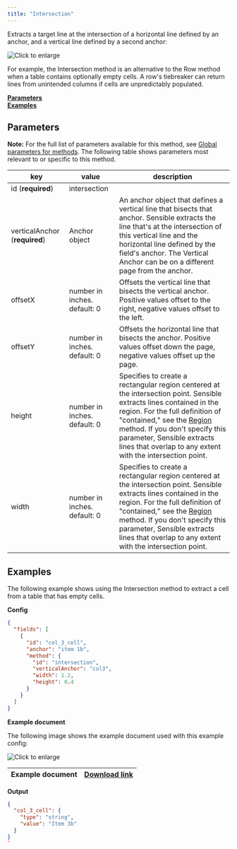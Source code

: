 ```yaml
---
title: "Intersection"
---
```


Extracts a target line at the intersection of a horizontal line defined by an anchor, and a vertical line defined by a second anchor:

![Click to enlarge](/assets/v0/images/final/intersection_1.png)

For example, the Intersection method is an alternative to the Row method when a table contains optionally empty cells. A row's tiebreaker can return lines from unintended columns if cells are unpredictably populated.

[**Parameters**](/senseml-reference/methods/intersection#parameters)  
[**Examples**](/senseml-reference/methods/intersection#examples)

## Parameters

**Note:** For the full list of parameters available for this method, see [Global parameters for methods](/senseml-reference/field-query-object/method#global-parameters-for-methods). The following table shows parameters most relevant to or specific to this method.

| key                           | value                        | description                                                                                                                                                                                                                                                                                                                       |
| ----------------------------- | ---------------------------- | --------------------------------------------------------------------------------------------------------------------------------------------------------------------------------------------------------------------------------------------------------------------------------------------------------------------------------- |
| id (**required**)             | intersection                 |                                                                                                                                                                                                                                                                                                                                   |
| verticalAnchor (**required**) | Anchor object                | An anchor object that defines a vertical line that bisects that anchor. Sensible extracts the line that's at the intersection of this vertical line and the horizontal line defined by the field's anchor. The Vertical Anchor can be on a different page from the anchor.                                                        |
| offsetX                       | number in inches. default: 0 | Offsets the vertical line that bisects the vertical anchor. Positive values offset to the right, negative values offset to the left.                                                                                                                                                                                              |
| offsetY                       | number in inches. default: 0 | Offsets the horizontal line that bisects the anchor. Positive values offset down the page, negative values offset up the page.                                                                                                                                                                                                    |
| height                        | number in inches. default: 0 | Specifies to create a rectangular region centered at the intersection point. Sensible extracts lines contained in the region. For the full definition of "contained," see the [Region](/senseml-reference/methods/region) method. If you don't specify this parameter, Sensible extracts lines that overlap to any extent with the intersection point. |
| width                         | number in inches. default: 0 | Specifies to create a rectangular region centered at the intersection point. Sensible extracts lines contained in the region. For the full definition of "contained," see the [Region](/senseml-reference/methods/region) method. If you don't specify this parameter, Sensible extracts lines that overlap to any extent with the intersection point. |

## Examples

The following example shows using the Intersection method to extract a cell from a table that has empty cells.

**Config**

```JSON JSON 
{
  "fields": [
    {
      "id": "col_3_cell",
      "anchor": "item 1b",
      "method": {
        "id": "intersection",
        "verticalAnchor": "col3",
        "width": 1.2,
        "height": 0.4
      }
    }
  ]
}
```
**Example document**

The following image shows the example document used with this example config:

![Click to enlarge](/assets/v0/images/final/intersection_2.png)

| Example document | [Download link](https://raw.githubusercontent.com/sensible-hq/sensible-docs/main/readme-sync/assets/v0/pdfs/intersection.pdf) |
| ---------------- | ----------------------------------------------------------------------------------------------------------------------------- |

**Output**

```JSON JSON 
{
  "col_3_cell": {
    "type": "string",
    "value": "Item 3b"
  }
}
`